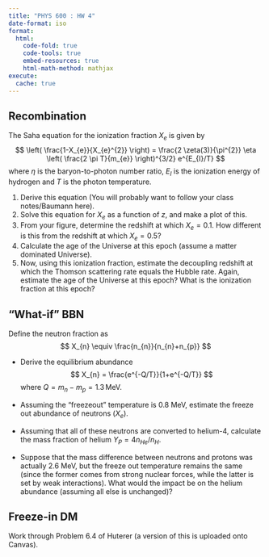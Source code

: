 ```yaml
---
title: "PHYS 600 : HW 4"
date-format: iso
format:
  html:
    code-fold: true
    code-tools: true
    embed-resources: true
    html-math-method: mathjax
execute: 
  cache: true
---
```


## Recombination

The Saha equation for the ionization fraction $X_{e}$ is given by
$$
\left( \frac{1-X_{e}}{X_{e}^{2}} \right) = \frac{2 \zeta(3)}{\pi^{2}}
  \eta \left( \frac{2 \pi T}{m_{e}} \right)^{3/2} e^{E_{I}/T} 
$$
where $\eta$ is the baryon-to-photon number ratio, $E_{I}$ is the ionization energy of hydrogen and $T$ is the photon temperature.

1. Derive this equation (You will probably want to follow your class notes/Baumann here).
2. Solve this equation for $X_e$ as a function of $z$, and make a plot of this.
3. From your figure, determine the redshift at which $X_{e}=0.1$. How different is this from the redshift at which $X_{e}=0.5$?
4. Calculate the age of the Universe at this epoch (assume a matter dominated Universe).
5. Now, using this ionization fraction, estimate the decoupling redshift at which the Thomson scattering rate equals the Hubble rate. Again, estimate the age of the Universe at this epoch? What is the ionization fraction at this epoch?


## "What-if" BBN

Define the neutron fraction as
$$
X_{n} \equiv \frac{n_{n}}{n_{n}+n_{p}}
$$

- Derive the equilibrium abundance
$$
X_{n} = \frac{e^{-Q/T}}{1+e^{-Q/T}}
$$
where $Q=m_{n}-m_{p}=1.3\,\mathrm{MeV}$.

- Assuming the "freezeout" temperature is 0.8 MeV, estimate the freeze out abundance of neutrons ($X_{e}$).
- Assuming that all of these neutrons are converted to helium-4, calculate the mass fraction of helium $Y_{P}=4 n_{He}/n_{H}$.
- Suppose that the mass difference between neutrons and protons was actually 2.6 MeV, but the freeze out temperature remains the same (since the former comes from strong nuclear forces, while the latter is set by weak interactions). What would the impact be on the helium abundance (assuming all else is unchanged)?

## Freeze-in DM

Work through Problem 6.4 of Huterer (a version of this is uploaded onto Canvas).
